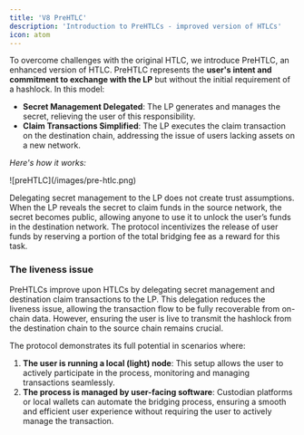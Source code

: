 ```yaml
---
title: 'V8 PreHTLC'
description: 'Introduction to PreHTLCs - improved version of HTLCs'
icon: atom
---
```


To overcome challenges with the original HTLC, we introduce PreHTLC, an enhanced version of HTLC. PreHTLC represents the **user's intent and commitment to exchange with the LP** but without the initial requirement of a hashlock. In this model:

- **Secret Management Delegated**: The LP generates and manages the secret, relieving the user of this responsibility.
- **Claim Transactions Simplified**: The LP executes the claim transaction on the destination chain, addressing the issue of users lacking assets on a new network.

*Here's how it works:*

<Frame>
![preHTLC](/images/pre-htlc.png)
</Frame>


<PreHtlcSteps></PreHtlcSteps>

Delegating secret management to the LP does not create trust assumptions. When the LP reveals the secret to claim funds in the source network, the secret becomes public, allowing anyone to use it to unlock the user’s funds in the destination network. The protocol incentivizes the release of user funds by reserving a portion of the total bridging fee as a reward for this task.

### The liveness issue

PreHTLCs improve upon HTLCs by delegating secret management and destination claim transactions to the LP. This delegation reduces the liveness issue, allowing the transaction flow to be fully recoverable from on-chain data. However, ensuring the user is live to transmit the hashlock from the destination chain to the source chain remains crucial.

The protocol demonstrates its full potential in scenarios where:

1. **The user is running a local (light) node**: This setup allows the user to actively participate in the process, monitoring and managing transactions seamlessly.
2. **The process is managed by user-facing software**: Custodian platforms or local wallets can automate the bridging process, ensuring a smooth and efficient user experience without requiring the user to actively manage the transaction.